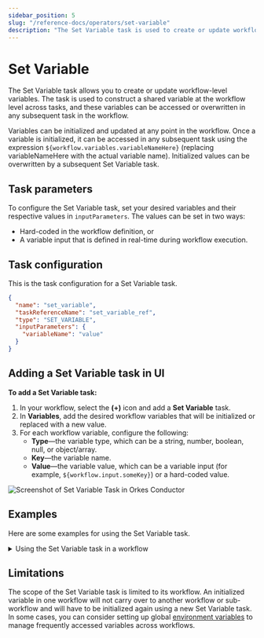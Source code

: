 ```yaml
---
sidebar_position: 5
slug: "/reference-docs/operators/set-variable"
description: "The Set Variable task is used to create or update workflow variables."
---
```



# Set Variable

The Set Variable task allows you to create or update workflow-level variables. The task is used to construct a shared variable at the workflow level across tasks, and these variables can be accessed or overwritten in any subsequent task in the workflow.

Variables can be initialized and updated at any point in the workflow. Once a variable is initialized, it can be accessed in any subsequent task using the expression `${workflow.variables.variableNameHere}` (replacing variableNameHere with the actual variable name). Initialized values can be overwritten by a subsequent Set Variable task.

## Task parameters

To configure the Set Variable task, set your desired variables and their respective values in `inputParameters`. The values can be set in two ways:

- Hard-coded in the workflow definition, or
- A variable input that is defined in real-time during workflow execution.

## Task configuration

This is the task configuration for a Set Variable task.

```json
{
  "name": "set_variable",
  "taskReferenceName": "set_variable_ref",
  "type": "SET_VARIABLE",
  "inputParameters": {
    "variableName": "value"
  }
}
```

## Adding a Set Variable task in UI

**To add a Set Variable task:**

1. In your workflow, select the **(+)** icon and add a **Set Variable** task.
2. In **Variables**, add the desired workflow variables that will be initialized or replaced with a new value.
3. For each workflow variable, configure the following:
   - **Type**—the variable type, which can be a string, number, boolean, null, or object/array.
   - **Key**—the variable name.
   - **Value**—the variable value, which can be a variable input (for example, `${workflow.input.someKey}`) or a hard-coded value.

<p><img src="/content/img/Task-References/set_variable_task_reference.png" alt="Screenshot of Set Variable Task in Orkes Conductor"/></p>

## Examples

Here are some examples for using the Set Variable task.

<details>
<summary>Using the Set Variable task in a workflow</summary>
<p>
In this example workflow, a username is stored as a variable so that it can be reused in other tasks that require the username.

```json
// workflow definition

{
  "name": "Welcome_User_Workflow",
  "description": "Designate a user to be welcomed",
  "tasks": [
    {
      "name": "set_name",
      "taskReferenceName": "set_name_ref",
      "type": "SET_VARIABLE",
      "inputParameters": {
        "name": "${workflow.input.userName}"
      }
    },
    {
      "name": "greet_user",
      "taskReferenceName": "greet_user_ref",
      "inputParameters": {
        "var_name": "${workflow.variables.name}"
      },
      "type": "SIMPLE"
    },
    {
      "name": "send_reminder_email",
      "taskReferenceName": "send_reminder_email_ref",
      "inputParameters": {
        "var_name": "${workflow.variables.name}"
      },
      "type": "SIMPLE"
    }
  ]
}
```

In the example above, `set_name` is a Set Variable task that takes a variable input for `name`. In subsequent tasks, the `name` is later referenced using `${workflow.variables.name}`.

</p>
</details>

## Limitations

The scope of the Set Variable task is limited to its workflow. An initialized variable in one workflow will not carry over to another workflow or sub-workflow and will have to be initialized again using a new Set Variable task. In some cases, you can consider setting up global [environment variables](/developer-guides/using-environment-variables) to manage frequently accessed variables across workflows.

